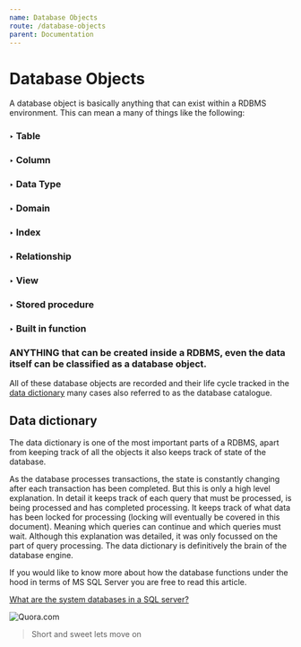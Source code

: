 ```yaml
---
name: Database Objects
route: /database-objects
parent: Documentation
---
```


# Database Objects

A database object is basically anything that can exist within a RDBMS environment. This can mean a many of things like the following:

### &#x2023; Table
### &#x2023; Column
### &#x2023; Data Type
### &#x2023; Domain
### &#x2023; Index
### &#x2023; Relationship
### &#x2023; View
### &#x2023; Stored procedure
### &#x2023; Built in function

### ANYTHING that can be created inside a RDBMS, **even the data itself** can be classified as a database object.

All of these database objects are recorded and their life cycle tracked in the [data dictionary](https://www.techopedia.com/definition/27752/data-dictionary) many cases also referred to as the database catalogue.

## Data dictionary

The data dictionary is one of the most important parts of a RDBMS, apart from keeping track of all the objects it also keeps track of state of the database.

As the database processes transactions, the state is constantly changing after each transaction has been completed. But this is only a high level explanation. In detail it keeps track of each query that must be processed, is being processed and has completed processing. It keeps track of what data has been locked for processing (locking will eventually be covered in this document). Meaning which queries can continue and which queries must wait. Although this explanation was detailed, it was only focussed on the part of query processing. The data dictionary is definitively the brain of the database engine.

If you would like to know more about how the database functions under the hood in terms of MS SQL Server you are free to read this article.

[What are the system databases in a SQL server?](https://www.quora.com/What-are-the-system-databases-in-an-SQL-server)

![Quora.com](https://s3-eu-west-1.amazonaws.com/cdn-aws-infinityarc.tk/img/online-media-logo/Quora-logo-small.png)



> Short and sweet lets move on